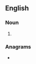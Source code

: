 ==English==

===Noun===
{{head|en|noun plural form}}

# {{plural of|odorizer|lang=en}}

===Anagrams===
* {{anagrams|en|a=deioorrsz|sororized}}